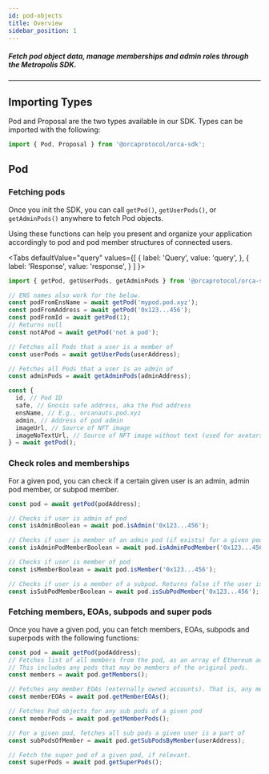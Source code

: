 ```yaml
---
id: pod-objects
title: Overview
sidebar_position: 1
---
```



##### Fetch pod object data, manage memberships and admin roles through the Metropolis SDK.

---

## Importing Types

Pod and Proposal are the two types available in our SDK. Types can be imported with the following:

```js
import { Pod, Proposal } from '@orcaprotocol/orca-sdk';
```

## Pod
### Fetching pods
Once you init the SDK, you can call `getPod()`, `getUserPods()`, or `getAdminPods()` anywhere to fetch Pod objects.

Using these functions can help you present and organize your application accordingly to pod and pod member structures of connected users.

<Tabs
  defaultValue="query"
  values={[
    { label: 'Query', value: 'query', },
    { label: 'Response', value: 'response', }
  ]
}>
<TabItem value="query">

```js
import { getPod, getUserPods, getAdminPods } from '@orcaprotocol/orca-sdk';

// ENS names also work for the below.
const podFromEnsName = await getPod('mypod.pod.xyz');
const podFromAddress = await getPod('0x123...456');
const podFromId = await getPod(1);
// Returns null
const notAPod = await getPod('not a pod');

// Fetches all Pods that a user is a member of
const userPods = await getUserPods(userAddress);

// Fetches all Pods that a user is an admin of
const adminPods = await getAdminPods(adminAddress);
```

</TabItem>
<TabItem value="response">

```js
const {
  id, // Pod ID
  safe, // Gnosis safe address, aka the Pod address
  ensName, // E.g., orcanauts.pod.xyz
  admin, // Address of pod admin
  imageUrl, // Source of NFT image
  imageNoTextUrl, // Source of NFT image without text (used for avatars)
} = await getPod();
```
</TabItem>
</Tabs>

### Check roles and memberships
For a given pod, you can check if a certain given user is an admin, admin pod member, or subpod member.

```js
const pod = await getPod(podAddress);

// Checks if user is admin of pod
const isAdminBoolean = await pod.isAdmin('0x123...456');

// Checks if user is member of an admin pod (if exists) for a given pod
const isAdminPodMemberBoolean = await pod.isAdminPodMember('0x123...456');

// Checks if user is member of pod
const isMemberBoolean = await pod.isMember('0x123...456');

// Checks if user is a member of a subpod. Returns false if the user is a member of this pod, but not any subpods.
const isSubPodMemberBoolean = await pod.isSubPodMember('0x123...456');
```

### Fetching members, EOAs, subpods and super pods

Once you have a given pod, you can fetch members, EOAs, subpods and superpods with the following functions:


```js
const pod = await getPod(podAddress);
// Fetches list of all members from the pod, as an array of Ethereum addresses.
// This includes any pods that may be members of the original pods.
const members = await pod.getMembers();

// Fetches any member EOAs (externally owned accounts). That is, any member that is not a smart contract or pod.
const memberEOAs = await pod.getMemberEOAs();

// Fetches Pod objects for any sub pods of a given pod
const memberPods = await pod.getMemberPods();

// For a given pod, fetches all sub pods a given user is a part of
const subPodsOfMember = await pod.getSubPodsByMember(userAddress);

// Fetch the super pod of a given pod, if relevant. 
const superPods = await pod.getSuperPods();
```